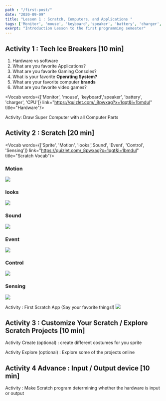 ```yaml
---
path : "/first-post/"
date: "2020-09-09"
title: "Lesson 1 : Scratch, Computers, and Applications "
tags: ['Monitor', 'mouse', 'keyboard','speaker', 'battery', 'charger', 'CPU','Scratch', 'Motion', 'looks','Sound', 'Event', 'Control', 'Sensing']
exerpt: "Introduction Lesson to the first programming semester"
---
```





## Activity 1 : Tech Ice Breakers [10 min]
1. Hardware vs software
2. What are you favorite Applications?
3. What are you favorite Gaming Consoles?
4. What is your favorite **Operating System?**
5. What are your favorite computer **brands**
6. What are you favorite video games?

<Vocab words={['Monitor', 'mouse', 'keyboard','speaker', 'battery', 'charger', 'CPU']} link="https://quizlet.com/_8pwxag?x=1qqt&i=1bmdul" title="Hardware"/> 

Activity: Draw Super Computer with all Computer Parts

## Activity 2 : Scratch [20 min]


<Vocab words={['Sprite', 'Motion', 'looks','Sound', 'Event', 'Control', 'Sensing']} link="https://quizlet.com/_8pwxag?x=1qqt&i=1bmdul" title="Scratch Vocab"/> 

### Motion 
<img src={vr} class="img-pos" />

### looks
<img src={out} class="img-pos" />

### Sound
<img src={sound} class="img-pos" />

### Event
<img src={event} class="img-pos" />

### Control 
<img src={control} class="img-pos" />

### Sensing
<img src={sense} class="img-pos" />

Activity : First Scratch App (Say your favorite things!)
<img src={sc} class="img-pos"/>



## Activity 3 : Customize Your Scratch / Explore Scratch Projects [10 min]

Activity Create (optional) : create different costumes for you sprite

Activity Explore (optional) : Explore some of the projects online


## Activity 4 **Advance** : Input / Output device [10 min]

Activity : Make Scratch program determining whether the hardware is input or output
